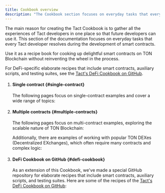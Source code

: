 ```yaml
---
title: Cookbook overview
description: "The Cookbook section focuses on everyday tasks that every Tact developer resolves during the development of smart contracts."
---
```



The main reason for creating the Tact Cookbook is to gather all the experiences of Tact developers in one place so that future developers can use it. This section of the documentation focuses on everyday tasks that every Tact developer resolves during the development of smart contracts.

Use it as a recipe book for cooking up delightful smart contracts on TON Blockchain without reinventing the wheel in the process.

For DeFi-specific elaborate recipes that include smart contracts, auxiliary scripts, and testing suites, see the [Tact's DeFi Cookbook on GitHub](https://github.com/tact-lang/defi-cookbook).

<Steps>

1. #### Single contract {#single-contract}

   The following pages focus on single-contract examples and cover a wide range of topics:

   <CardGrid>
     <LinkCard
       title="1️⃣ Single-contract communication"
       href="/cookbook/single-communication"
     />
     <LinkCard
       title="⚙️ Type conversion"
       href="/cookbook/type-conversion"
     />
     <LinkCard
       title="📦 Data structures"
       href="/cookbook/data-structures"
     />
     <LinkCard
       title="🤖 Algorithms"
       href="/cookbook/algo"
     />
     <LinkCard
       title="📆 Time and date"
       href="/cookbook/time"
     />
     <LinkCard
       title="⚠️ Access control"
       href="/cookbook/access"
     />
     <LinkCard
       title="✨ Randomness"
       href="/cookbook/random"
     />
     <LinkCard
       title="🔄 Code upgrades"
       href="/cookbook/upgrades"
     />
     <LinkCard
       title="🤔 Miscellaneous"
       href="/cookbook/misc"
     />
   </CardGrid>

2. #### Multiple contracts {#multiple-contracts}

   The following pages focus on multi-contract examples, exploring the scalable nature of TON Blockchain:

   <CardGrid>
     <LinkCard
       title="🧮 Multi-contract communication"
       href="/cookbook/multi-communication"
     />
     <LinkCard
       title="💎 Fungible Tokens (Jettons)"
       href="/cookbook/jettons"
     />
     <LinkCard
       title="🖼️ Non-Fungible Tokens (NFTs)"
       href="/cookbook/nfts"
     />
   </CardGrid>

   Additionally, there are examples of working with popular TON DEXes (Decentralized EXchanges), which often require many contracts and complex logic:

   <CardGrid>
     <LinkCard
       title="DeDust.io"
       href="/cookbook/dexes/dedust"
     />
     <LinkCard
       title="STON.fi"
       href="/cookbook/dexes/stonfi"
     />
   </CardGrid>

3. #### DeFi Cookbook on GitHub {#defi-cookbook}

   As an extension of this Cookbook, we've made a special GitHub repository for elaborate recipes that include smart contracts, auxiliary scripts, and testing suites. Here are some of the recipes of the [Tact's DeFi Cookbook on GitHub](https://github.com/tact-lang/defi-cookbook):

   <CardGrid>
     <LinkCard
       title="Receive Jettons"
       href="https://github.com/tact-lang/defi-cookbook/tree/main/jettons/receive-jettons"
     />
     <LinkCard
       title="Receive USDT"
       href="https://github.com/tact-lang/defi-cookbook/tree/main/jettons/receive-usdt"
     />
     <LinkCard
       title="Send Jettons"
       href="https://github.com/tact-lang/defi-cookbook/tree/main/jettons/send-jettons"
     />
     <LinkCard
       title="Send USDT"
       href="https://github.com/tact-lang/defi-cookbook/tree/main/jettons/send-usdt"
     />
     <LinkCard
       title="Mint USDT"
       href="https://github.com/tact-lang/defi-cookbook/tree/main/jettons/mint-usdt"
     />
     <LinkCard
       title="Onchain API"
       href="https://github.com/tact-lang/defi-cookbook/tree/main/jettons/onchain-api"
     />
   </CardGrid>

</Steps>
